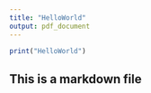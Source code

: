 ```yaml
---
title: "HelloWorld"
output: pdf_document
---
```


```r
print("HelloWorld")
```


## This is a markdown file

